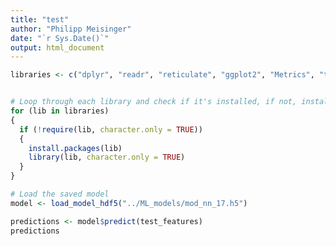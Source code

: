 ```yaml
---
title: "test"
author: "Philipp Meisinger"
date: "`r Sys.Date()`"
output: html_document
---
```



```r
libraries <- c("dplyr", "readr", "reticulate", "ggplot2", "Metrics", "tidyverse", "glmnet", "e1071", "lubridate", "keras")


# Loop through each library and check if it's installed, if not, install it and then load it to include in this project
for (lib in libraries)
{
  if (!require(lib, character.only = TRUE))
  {
    install.packages(lib)
    library(lib, character.only = TRUE)
  }
}

# Load the saved model
model <- load_model_hdf5("../ML_models/mod_nn_17.h5")

predictions <- model$predict(test_features)
predictions

```

